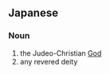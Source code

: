 ==Japanese==
{{ja-kanjitab|神様}}
===Noun===
{{ja-noun|k|hira=かみさま|rom=kamisama}}
# the Judeo-Christian [[God]]
# any revered deity
